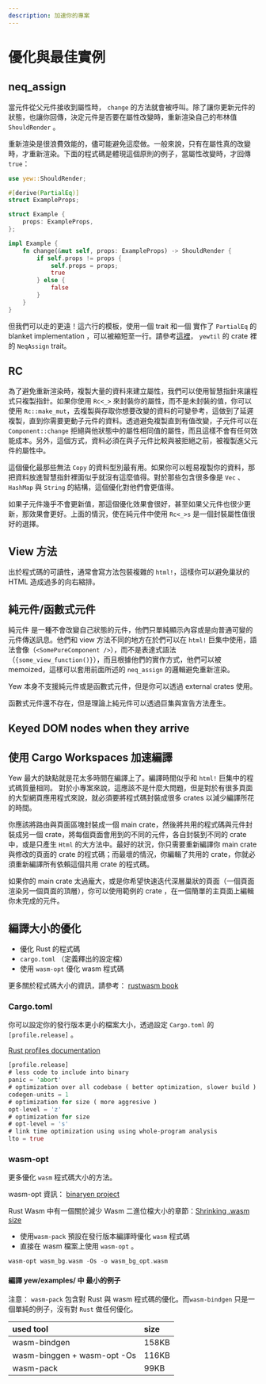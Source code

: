 ```yaml
---
description: 加速你的專案
---
```


# 優化與最佳實例

## neq_assign

當元件從父元件接收到屬性時， `change` 的方法就會被呼叫。除了讓你更新元件的狀態，也讓你回傳，決定元件是否要在屬性改變時，重新渲染自己的布林值 `ShouldRender` 。

重新渲染是很浪費效能的，儘可能避免這麼做。一般來說，只有在屬性真的改變時，才重新渲染。下面的程式碼是體現這個原則的例子，當屬性改變時，才回傳 `true`：

```rust
use yew::ShouldRender;

#[derive(PartialEq)]
struct ExampleProps;

struct Example {
    props: ExampleProps,
};

impl Example {
    fn change(&mut self, props: ExampleProps) -> ShouldRender {
        if self.props != props {
            self.props = props;
            true
        } else {
            false
        }
    }
}
```

但我們可以走的更遠！這六行的模板，使用一個 trait 和一個 實作了 `PartialEq` 的 blanket implementation ，可以被縮短至一行。請參考[這裡](https://docs.rs/yewtil/*/yewtil/trait.NeqAssign.html)， `yewtil` 的 crate 裡的 `NeqAssign` trait。

## RC

為了避免重新渲染時，複製大量的資料來建立屬性，我們可以使用智慧指針來讓程式只複製指針。如果你使用 `Rc<_>` 來封裝你的屬性，而不是未封裝的值，你可以使用 `Rc::make_mut`，去複製與存取你想要改變的資料的可變參考，這做到了延遲複製，直到你需要更動子元件的資料。透過避免複製直到有值改變，子元件可以在 `Component::change` 拒絕與他狀態中的屬性相同值的屬性，而且這樣不會有任何效能成本。另外，這個方式，資料必須在與子元件比較與被拒絕之前，被複製進父元件的屬性中。

這個優化最那些無法 `Copy` 的資料型別最有用。如果你可以輕易複製你的資料，那把資料放進智慧指針裡面似乎就沒有這麼值得。對於那些包含很多像是 `Vec` 、 `HashMap` 與 `String` 的結構，這個優化對他們會更值得。

如果子元件幾乎不會更新值，那這個優化效果會很好，甚至如果父元件也很少更新，那效果會更好。上面的情況，使在純元件中使用 `Rc<_>s` 是一個封裝屬性值很好的選擇。

## View 方法

出於程式碼的可讀性，通常會寫方法包裝複雜的 `html!`，這樣你可以避免巢狀的 HTML 造成過多的向右縮排。

## 純元件/函數式元件

純元件 是一種不會改變自己狀態的元件，他們只單純顯示內容或是向普通可變的元件傳送訊息。他們和 view 方法不同的地方在於們可以在 `html!` 巨集中使用，語法會像（`<SomePureComponent />`），而不是表達式語法（`{some_view_function()}`），而且根據他們的實作方式，他們可以被 memoized，這樣可以套用前面所述的 `neq_assign` 的邏輯避免重新渲染。

Yew 本身不支援純元件或是函數式元件，但是你可以透過 external crates 使用。

函數式元件還不存在，但是理論上純元件可以透過巨集與宣告方法產生。

## Keyed DOM nodes when they arrive

## 使用 Cargo Workspaces 加速編譯

Yew 最大的缺點就是花太多時間在編譯上了。編譯時間似乎和 `html!` 巨集中的程式碼質量相同。 對於小專案來說，這應該不是什麼大問題，但是對於有很多頁面的大型網頁應用程式來說，就必須要將程式碼封裝成很多 crates 以減少編譯所花的時間。

你應該將路由與頁面區塊封裝成一個 main crate，然後將共用的程式碼與元件封裝成另一個 crate，將每個頁面會用到的不同的元件，各自封裝到不同的 crate 中，或是只產生 `Html` 的大方法中。最好的狀況，你只需要重新編譯你 main crate 與修改的頁面的 crate 的程式碼；而最壞的情況，你編輯了共用的 crate，你就必須重新編譯所有依賴這個共用 crate 的程式碼。

如果你的 main crate 太過龐大，或是你希望快速迭代深層巢狀的頁面（一個頁面渲染另一個頁面的頂層），你可以使用範例的 crate ，在一個簡單的主頁面上編輯你未完成的元件。

## 編譯大小的優化 <a id="build-size-optimization"></a>

- 優化 Rust 的程式碼
- `cargo.toml` （定義釋出的設定檔）
- 使用 `wasm-opt` 優化 wasm 程式碼

更多關於程式碼大小的資訊，請參考： [rustwasm book](https://rustwasm.github.io/book/reference/code-size.html#optimizing-builds-for-code-size)

### Cargo.toml <a id="cargo-toml"></a>

你可以設定你的發行版本更小的檔案大小，透過設定 `Cargo.toml` 的 `[profile.release]` 。

[Rust profiles documentation](https://doc.rust-lang.org/cargo/reference/profiles.html)

```rust
[profile.release]
# less code to include into binary
panic = 'abort'
# optimization over all codebase ( better optimization, slower build )
codegen-units = 1
# optimization for size ( more aggresive )
opt-level = 'z'
# optimization for size
# opt-level = 's'
# link time optimization using using whole-program analysis
lto = true
```

### wasm-opt <a id="wasm-opt"></a>

更多優化 `wasm` 程式碼大小的方法。

wasm-opt 資訊： [binaryen project](https://github.com/WebAssembly/binaryen)

Rust Wasm 中有一個關於減少 Wasm 二進位檔大小的章節：[Shrinking .wasm size](https://rustwasm.github.io/book/game-of-life/code-size.html)

- 使用`wasm-pack` 預設在發行版本編譯時優化 `wasm` 程式碼
- 直接在 wasm 檔案上使用 `wasm-opt` 。

```rust
wasm-opt wasm_bg.wasm -Os -o wasm_bg_opt.wasm
```

#### 編譯 yew/examples/ 中 最小的例子 <a id="build-size-of-minimal-example-in-yew-examples"></a>

注意： `wasm-pack` 包含對 Rust 與 wasm 程式碼的優化。而`wasm-bindgen` 只是一個單純的例子，沒有對 `Rust` 做任何優化。

| used tool                   | size  |
| :-------------------------- | :---- |
| wasm-bindgen                | 158KB |
| wasm-binggen + wasm-opt -Os | 116KB |
| wasm-pack                   | 99KB  |
